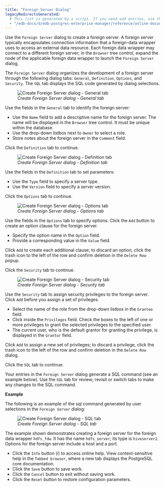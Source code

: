 ```yaml
---
title: "Foreign Server Dialog"
legacyRedirectsGenerated:
  # This list is generated by a script. If you need add entries, use the `legacyRedirects` key.
  - "/edb-docs/d/edb-postgres-enterprise-manager/reference/online-documentation/8.0/foreign_server_dialog.html"
---
```


<div id="foreign_server_dialog" class="registered_link"></div>

Use the `Foreign Server` dialog to create a foreign server. A foreign server typically encapsulates connection information that a foreign-data wrapper uses to access an external data resource. Each foreign data wrapper may connect to a different foreign server; in the `Browser` tree control, expand the node of the applicable foreign data wrapper to launch the `Foreign Server` dialog.

The `Foreign Server` dialog organizes the development of a foreign server through the following dialog tabs: `General`, `Definition`, `Options`, and `Security`. The `SQL` tab displays the SQL code generated by dialog selections.

<figure><img src="../../images/foreign_server_general.png" class="align-center" alt="Create Foreign Server dialog - General tab" /><figcaption aria-hidden="true"><em>Create Foreign Server dialog - General tab</em></figcaption></figure>

Use the fields in the `General` tab to identify the foreign server:

-   Use the `Name` field to add a descriptive name for the foreign server. The name will be displayed in the `Browser` tree control. It must be unique within the database.
-   Use the drop-down listbox next to `Owner` to select a role.
-   Store notes about the foreign server in the `Comment` field.

Click the `Definition` tab to continue.

<figure><img src="../../images/foreign_server_definition.png" class="align-center" alt="Create Foreign Server dialog - Definition tab" /><figcaption aria-hidden="true"><em>Create Foreign Server dialog - Definition tab</em></figcaption></figure>

Use the fields in the `Definition` tab to set parameters:

-   Use the `Type` field to specify a server type.
-   Use the `Version` field to specify a server version.

Click the `Options` tab to continue.

<figure><img src="../../images/foreign_server_options.png" class="align-center" alt="Create Foreign Server dialog - Options tab" /><figcaption aria-hidden="true"><em>Create Foreign Server dialog - Options tab</em></figcaption></figure>

Use the fields in the `Options` tab to specify options. Click the `Add` button to create an option clause for the foreign server.

-   Specify the option name in the `Option` field.
-   Provide a corresponding value in the `Value` field.

Click `Add` to create each additional clause; to discard an option, click the trash icon to the left of the row and confirm deletion in the `Delete Row` popup.

Click the `Security` tab to continue.

<figure><img src="../../images/foreign_server_security.png" class="align-center" alt="Create Foreign Server dialog - Security tab" /><figcaption aria-hidden="true"><em>Create Foreign Server dialog - Security tab</em></figcaption></figure>

Use the `Security` tab to assign security privileges to the foreign server. Click `Add` before you assign a set of privileges.

-   Select the name of the role from the drop-down listbox in the `Grantee` field.
-   Click inside the `Privileges` field. Check the boxes to the left of one or more privileges to grant the selected privileges to the specified user.
-   The current user, who is the default grantor for granting the privilege, is displayed in the `Grantor` field.

Click `Add` to assign a new set of privileges; to discard a privilege, click the trash icon to the left of the row and confirm deletion in the `Delete Row` dialog.

Click the `SQL` tab to continue.

Your entries in the `Foreign Server` dialog generate a SQL command (see an example below). Use the `SQL` tab for review; revisit or switch tabs to make any changes to the SQL command.

**Example**

The following is an example of the sql command generated by user selections in the `Foreign Server` dialog:

<figure><img src="../../images/foreign_server_sql.png" class="align-center" alt="Create Foreign Server dialog - SQL tab" /><figcaption aria-hidden="true"><em>Create Foreign Server dialog - SQL tab</em></figcaption></figure>

The example shown demonstrates creating a foreign server for the foreign data wrapper `hdfs_fdw`. It has the name `hdfs_server`; its type is `hiveserver2`. Options for the foreign server include a host and a port.

-   Click the `Info` button (i) to access online help. View context-sensitive help in the `Tabbed browser`, where a new tab displays the PostgreSQL core documentation.
-   Click the `Save` button to save work.
-   Click the `Cancel` button to exit without saving work.
-   Click the `Reset` button to restore configuration parameters.
